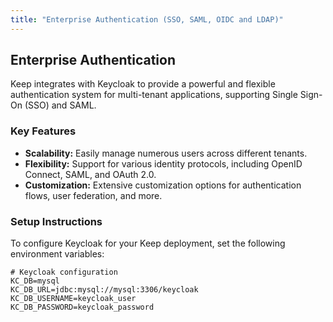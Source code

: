 ```yaml
---
title: "Enterprise Authentication (SSO, SAML, OIDC and LDAP)"
---
```


## Enterprise Authentication

Keep integrates with Keycloak to provide a powerful and flexible authentication system for multi-tenant applications, supporting Single Sign-On (SSO) and SAML.

### Key Features

- **Scalability:** Easily manage numerous users across different tenants.
- **Flexibility:** Support for various identity protocols, including OpenID Connect, SAML, and OAuth 2.0.
- **Customization:** Extensive customization options for authentication flows, user federation, and more.

### Setup Instructions

To configure Keycloak for your Keep deployment, set the following environment variables:

```env
# Keycloak configuration
KC_DB=mysql
KC_DB_URL=jdbc:mysql://mysql:3306/keycloak
KC_DB_USERNAME=keycloak_user
KC_DB_PASSWORD=keycloak_password
